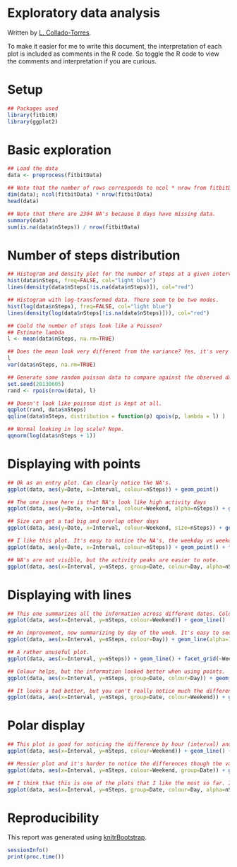Exploratory data analysis
=========================

Written by [L. Collado-Torres](http://bit.ly/13MBoy8).

To make it easier for me to write this document, the interpretation of each plot is included as comments in the R code. So toggle the R code to view the comments and interpretation if you are curious.

# Setup

```r
## Packages used
library(fitbitR)
library(ggplot2)
```

# Basic exploration

```r
## Load the data
data <- preprocess(fitbitData)

## Note that the number of rows corresponds to ncol * nrow from fitbitData
dim(data); ncol(fitbitData) * nrow(fitbitData)
head(data)

## Note that there are 2304 NA's because 8 days have missing data.
summary(data)
sum(is.na(data$nSteps)) / nrow(fitbitData)
```

# Number of steps distribution

```r
## Histogram and density plot for the number of steps at a given interval
hist(data$nSteps, freq=FALSE, col="light blue")
lines(density(data$nSteps[!is.na(data$nSteps)]), col="red")

## Histogram with log-transformed data. There seem to be two modes.
hist(log(data$nSteps), freq=FALSE, col="light blue")
lines(density(log(data$nSteps[!is.na(data$nSteps)])), col="red")

## Could the number of steps look like a Poisson?
## Estimate lambda
l <- mean(data$nSteps, na.rm=TRUE)

## Does the mean look very different from the variance? Yes, it's very different.
l
var(data$nSteps, na.rm=TRUE)

## Generate some random poisson data to compare against the observed data
set.seed(20130605)
rand <- rpois(nrow(data), l)

## Doesn't look like poisson dist is kept at all.
qqplot(rand, data$nSteps)
qqline(data$nSteps, distribution = function(p) qpois(p, lambda = l) )

## Normal looking in log scale? Nope.
qqnorm(log(data$nSteps + 1))

```


# Displaying with points

```r

## Ok as an entry plot. Can clearly notice the NA's.
ggplot(data, aes(y=Date, x=Interval, colour=nSteps)) + geom_point()

## The one issue here is that NA's look like high activity days
ggplot(data, aes(y=Date, x=Interval, colour=Weekend, alpha=nSteps)) + geom_point()

## Size can get a tad big and overlap other days
ggplot(data, aes(y=Date, x=Interval, colour=Weekend, size=nSteps)) + geom_point()

## I like this plot. It's easy to notice the NA's, the weekday vs weekend and the activity peak: 8 am on weekdays.  Specially for 2 and 3rd week of October.
ggplot(data, aes(y=Date, x=Interval, colour=nSteps)) + geom_point() + facet_grid(~ Weekend)

## NA's are not visible, but the activity peaks are easier to note. 
ggplot(data, aes(x=Interval, y=nSteps, group=Date, colour=Day, alpha=nSteps)) + geom_point() + facet_grid(~Weekend)
```

# Displaying with lines

```r

## This one summarizes all the information across different dates. Colours overlap too much.
ggplot(data, aes(x=Interval, y=nSteps, colour=Weekend)) + geom_line()

## An improvement, now summarizing by day of the week. It's easy to see the winner by interval, but not the information within it due to colours overlapping.
ggplot(data, aes(x=Interval, y=nSteps, colour=Day)) + geom_line(alpha=1/2) + facet_grid(~Weekend)

## A rather unuseful plot.
ggplot(data, aes(x=Interval, y=nSteps)) + geom_line() + facet_grid(~Weekend)

## Colour helps, but the information looked better when using points.
ggplot(data, aes(x=Interval, y=nSteps, group=Date, colour=Day)) + geom_line() + facet_grid(~Weekend)

## It looks a tad better, but you can't really notice much the difference by dates.
ggplot(data, aes(x=Interval, y=nSteps, group=Date, colour=Weekend)) + geom_line() + facet_grid(~ Day)
```

# Polar display

```r
## This plot is good for noticing the difference by hour (interval) and the overall maximum by merging across dates.
ggplot(data, aes(x=Interval, y=nSteps, colour=Weekend)) + geom_line() + coord_polar()

## Messier plot and it's harder to notice the differences though the variability is more apparent.
ggplot(data, aes(x=Interval, y=nSteps, colour=Weekend, group=Date)) + geom_line() + coord_polar()

## I think that this is one of the plots that I like the most so far. It further improves the points plot from earlier by taking advantage of the polar display to clearly notice the hours of no activity..
ggplot(data, aes(x=Interval, y=nSteps, group=Date, colour=Day, alpha=nSteps)) + geom_point()  + coord_polar() + facet_grid(~Weekend)
```



# Reproducibility

This report was generated using [knitrBootstrap](https://github.com/jimhester/knitrBootstrap).

```r
sessionInfo()
print(proc.time())
```


